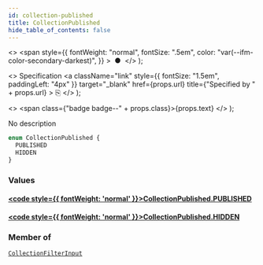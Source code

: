 ```yaml
---
id: collection-published
title: CollectionPublished
hide_table_of_contents: false
---
```


  <>
    <span
      style={{
        fontWeight: "normal",
        fontSize: ".5em",
        color: "var(--ifm-color-secondary-darkest)",
      }}
    >
      &nbsp;●&nbsp;
    </span>
  </>
);

  <>
    Specification
    <a
      className="link"
      style={{ fontSize: "1.5em", paddingLeft: "4px" }}
      target="\_blank"
      href={props.url}
      title={"Specified by " + props.url}
    >
      ⎘
    </a>
  </>
);

  <>
    <span class={"badge badge--" + props.class}>{props.text}</span>
  </>
);

No description

```graphql
enum CollectionPublished {
  PUBLISHED
  HIDDEN
}
```

### Values

#### [<code style={{ fontWeight: 'normal' }}>CollectionPublished.<b>PUBLISHED</b></code>](#)

>

#### [<code style={{ fontWeight: 'normal' }}>CollectionPublished.<b>HIDDEN</b></code>](#)

>

### Member of

[`CollectionFilterInput`](../../../developer/api-reference/inputs/collection-filter-input) <Badge class="secondary" text="input"/>
